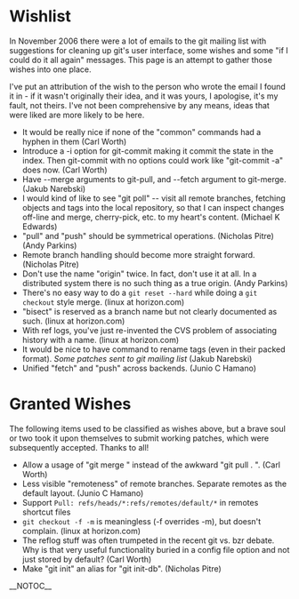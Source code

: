= Wishlist =

In November 2006 there were a lot of emails to the git mailing list with suggestions for cleaning up git's user interface, some wishes and some "if I could do it all again" messages.  This page is an attempt to gather those wishes into one place.

I've put an attribution of the wish to the person who wrote the email I found it in - if it wasn't originally their idea, and it was yours, I apologise, it's my fault, not theirs.  I've not been comprehensive by any means, ideas that were liked are more likely to be here.

* It would be really nice if none of the "common" commands had a hyphen in them (Carl Worth)
* Introduce a -i option for git-commit making it commit the state in the index. Then git-commit with no options could work like "git-commit -a" does now. (Carl Worth)
* Have --merge arguments to git-pull, and --fetch argument to git-merge. (Jakub Narebski)
* I would kind of like to see "git poll" -- visit all remote branches, fetching objects and tags into the local repository, so that I can inspect changes off-line and merge, cherry-pick, etc. to my heart's content. (Michael K Edwards)
* "pull" and "push" should be symmetrical operations.  (Nicholas Pitre) (Andy Parkins)
* Remote branch handling should become more straight forward.  (Nicholas Pitre)
* Don't use the name "origin" twice.  In fact, don't use it at all.  In a distributed system there is no such thing as a true origin.  (Andy Parkins)
* There's no easy way to do a <code><nowiki>git reset --hard</nowiki></code> while doing a <code><nowiki>git checkout</nowiki></code> style merge. (linux at horizon.com)
* "bisect" is reserved as a branch name but not clearly documented as such. (linux at horizon.com)
* With ref logs, you've just re-invented the CVS problem of associating history with a name. (linux at horizon.com)
* It would be nice to have command to rename tags (even in their packed format). <i>Some patches sent to git mailing list</i> (Jakub Narebski)
* Unified "fetch" and "push" across backends.  (Junio C Hamano)

= Granted Wishes =

The following items used to be classified as wishes above, but a brave soul or two took it upon themselves to submit working patches, which were subsequently accepted.  Thanks to all!

* Allow a usage of "git merge <branch>" instead of the awkward "git pull . <branch>". (Carl Worth)
* Less visible "remoteness" of remote branches.  Separate remotes as the default layout.  (Junio C Hamano)
* Support <code><nowiki>Pull: refs/heads/*:refs/remotes/default/*</nowiki></code> in remotes shortcut files
* <code><nowiki>git checkout -f -m</nowiki></code> is meaningless (-f overrides -m), but doesn't complain. (linux at horizon.com)
* The reflog stuff was often trumpeted in the recent git vs. bzr debate. Why is that very useful functionality buried in a config file option and not just stored by default?  (Carl Worth)
* Make "git init" an alias for "git init-db". (Nicholas Pitre)

__NOTOC__